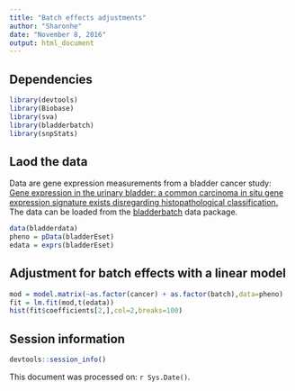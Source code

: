 ```yaml
---
title: "Batch effects adjustments"
author: "Sharonhe"
date: "November 8, 2016"
output: html_document
---
```


## Dependencies

```r
library(devtools)
library(Biobase)
library(sva)
library(bladderbatch)
library(snpStats)
```

## Laod the data

Data are gene expression measurements from a bladder cancer study: [Gene expression in the urinary bladder: a common carcinoma in situ gene expression signature exists disregarding histopathological classification.](http://cancerres.aacrjournals.org/content/64/11/4040.full.pdf) The data can be loaded from the [bladderbatch](http://bioconductor.org/packages/release/data/experiment/html/bladderbatch.html) data package. 

```r
data(bladderdata)
pheno = pData(bladderEset)
edata = exprs(bladderEset)
```

## Adjustment for batch effects with a linear model

```r
mod = model.matrix(~as.factor(cancer) + as.factor(batch),data=pheno)
fit = lm.fit(mod,t(edata))
hist(fit$coefficients[2,],col=2,breaks=100)
```


## Session information

```r
devtools::session_info()
```

This document was processed on: `r Sys.Date()`.
